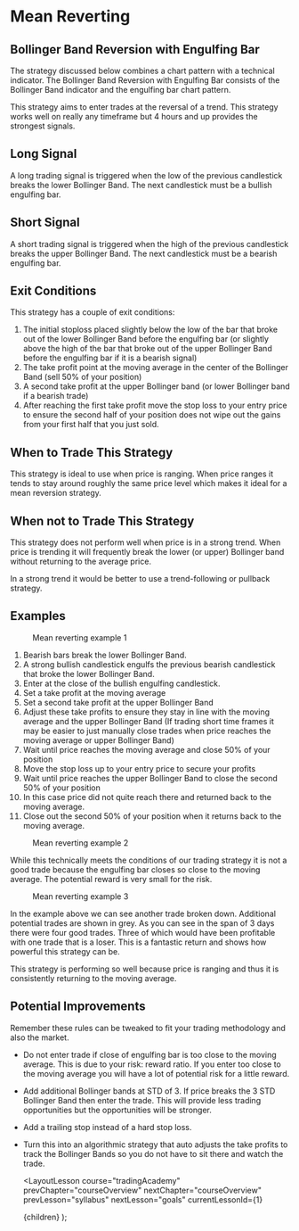 
# Mean Reverting

## Bollinger Band Reversion with Engulfing Bar

The strategy discussed below combines a chart pattern with a technical indicator. The Bollinger Band Reversion with Engulfing Bar consists of the Bollinger Band indicator and the engulfing bar chart pattern.

This strategy aims to enter trades at the reversal of a trend. This strategy works well on really any timeframe but 4 hours and up provides the strongest signals.

## Long Signal

A long trading signal is triggered when the low of the previous candlestick breaks the lower Bollinger Band. The next candlestick must be a bullish engulfing bar.

## Short Signal

A short trading signal is triggered when the high of the previous candlestick breaks the upper Bollinger Band. The next candlestick must be a bearish engulfing bar.

## Exit Conditions

This strategy has a couple of exit conditions:

1. The initial stoploss placed slightly below the low of the bar that broke out of the lower Bollinger Band before the engulfing bar (or slightly above the high of the bar that broke out of the upper Bollinger Band before the engulfing bar if it is a bearish signal)
2. The take profit point at the moving average in the center of the Bollinger Band (sell 50% of your position)
3. A second take profit at the upper Bollinger band (or lower Bollinger band if a bearish trade)
4. After reaching the first take profit move the stop loss to your entry price to ensure the second half of your position does not wipe out the gains from your first half that you just sold.

## When to Trade This Strategy

This strategy is ideal to use when price is ranging. When price ranges it tends to stay around roughly the same price level which makes it ideal for a mean reversion strategy.

## When not to Trade This Strategy

This strategy does not perform well when price is in a strong trend. When price is trending it will frequently break the lower (or upper) Bollinger band without returning to the average price.

In a strong trend it would be better to use a trend-following or pullback strategy.

## Examples

<figure>
  <Image
    src="/images/courses/tradingAcademy/technicalAnalysisStrategies/meanRevertingExample1.webp"
    height={2160}
    width={3840}
    alt=""
  />
  <figcaption>Mean reverting example 1</figcaption>
</figure>

1. Bearish bars break the lower Bollinger Band.
2. A strong bullish candlestick engulfs the previous bearish candlestick that broke the lower Bollinger Band.
3. Enter at the close of the bullish engulfing candlestick.
4. Set a take profit at the moving average
5. Set a second take profit at the upper Bollinger Band
6. Adjust these take profits to ensure they stay in line with the moving average and the upper Bollinger Band (If trading short time frames it may be easier to just manually close trades when price reaches the moving average or upper Bollinger Band)
7. Wait until price reaches the moving average and close 50% of your position
8. Move the stop loss up to your entry price to secure your profits
9. Wait until price reaches the upper Bollinger Band to close the second 50% of your position
10. In this case price did not quite reach there and returned back to the moving average.
11. Close out the second 50% of your position when it returns back to the moving average.

<figure>
  <Image
    src="/images/courses/tradingAcademy/technicalAnalysisStrategies/meanRevertingExample2.webp"
    height={1485}
    width={2640}
    alt=""
  />
  <figcaption>Mean reverting example 2</figcaption>
</figure>

While this technically meets the conditions of our trading strategy it is not a good trade because the engulfing bar closes so close to the moving average. The potential reward is very small for the risk.

<figure>
  <Image
    src="/images/courses/tradingAcademy/technicalAnalysisStrategies/meanRevertingExample3.webp"
    height={804}
    width={1429}
    alt=""
  />
  <figcaption>Mean reverting example 3</figcaption>
</figure>

In the example above we can see another trade broken down. Additional potential trades are shown in grey. As you can see in the span of 3 days there were four good trades. Three of which would have been profitable with one trade that is a loser. This is a fantastic return and shows how powerful this strategy can be.

This strategy is performing so well because price is ranging and thus it is consistently returning to the moving average.

## Potential Improvements

Remember these rules can be tweaked to fit your trading methodology and also the market.

- Do not enter trade if close of engulfing bar is too close to the moving average. This is due to your risk: reward ratio. If you enter too close to the moving average you will have a lot of potential risk for a little reward.
- Add additional Bollinger bands at STD of 3. If price breaks the 3 STD Bollinger Band then enter the trade. This will provide less trading opportunities but the opportunities will be stronger.
- Add a trailing stop instead of a hard stop loss.
- Turn this into an algorithmic strategy that auto adjusts the take profits to track the Bollinger Bands so you do not have to sit there and watch the trade.

  <LayoutLesson
    course="tradingAcademy"
    prevChapter="courseOverview"
    nextChapter="courseOverview"
    prevLesson="syllabus"
    nextLesson="goals"
    currentLessonId={1}
  >
    {children}
  </LayoutLesson>
);
